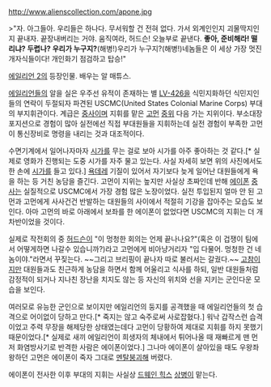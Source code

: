 http://www.alienscollection.com/apone.jpg

>"자. 아그들아. 우리들은 하나다. 무서워할 건 전혀 없다. 가서 외계인인지 괴물딱지인지 끝내자. 끝장내버리는 거야. 움직여라, 허드슨! 오늘부로 끝낸다. '''좋아, 준비해라! 떨리냐? 두렵나? 우리가 누구지?'''(해병!)우리가 누구지?(해병!)네놈들은 이 세상 가장 멋진 개자식들이다! 개인화기 점검하고 탑승!"

[[에일리언 2]]의 등장인물. 배우는 알 매튜스.

[[에일리언]]들의 알을 실은 우주선 유적이 존재하는 별 [[LV-426]]을 식민지화하던 식민지인들의 연락이 두절되자 파견된 USCMC(United States Colonial Marine Corps) 부대의 부지휘관이다. 계급은 [[중사]]이며 지휘를 맡은 [[고먼]] [[중위]] 다음 가는 지위이다. 부소대장 포지션으로 경험이 많아 실전에선 직접 부대원들을 지휘하는데 실전 경험이 부족한 고먼이 통신장비로 명령을 내리는 것과 대조적이다.

수면기계에서 일어나자마자 [[시가]]를 무는 걸로 보아 시가를 아주 좋아하는 것 같다.[* 실제로 영화가 진행되는 도중 시가를 자주 물고 있는다. 사실 자세히 보면 위의 사진에서도 한 손에 [[시가]]를 들고 있다.] [[욕데레]] 기질이 있어서 자기보다 늦게 일어난 대원들에게 욕을 하는 등 거친 농담을 즐긴다. 고먼이 지위는 높지만 사실상 초짜인데 반해 [[에이폰]] [[중사]]는 실질적으로 USCMC에서 가장 경험 많은 노장이었다. 실전 투입된지 얼마 안 된 고먼과 고먼에게 사사건건 반발하는 대원들의 사이에서 적절히 기강을 잡아주는 모습도 보인다. 아마 고먼의 바로 아래에서 보좌를 한 에이폰이 없었다면 USCMC의 지휘는 더 개차반이었을 것이다.

실제로 작전회의 중 [[허드슨]]이 "이 멍청한 회의는 언제 끝나나요?"(혹은 이 겁쟁이 팀에서 어떻게하면 나갈수 있습니까?)라고 고먼에게 비아냥거리자 "입 다물어. 멍청한 건 네놈이야."라면서 꾸짖는다. ~~그리고 브리핑이 끝나자 따로 불러서는 갈궜다.~~ [[고참]]이지만 대원들과도 친근하게 농담을 하면서 함께 어울리고 식사를 하되, 일반 대원들처럼 감정적이 되거나 지나친 장난을 치지도 않는 등 자신의 위치와 선을 지키는 군인다운 모습을 보인다.

여러모로 유능한 군인으로 보이지만 에일리언의 둥지를 공격했을 때 에일리언들의 첫 습격으로 어이없이 당하고 만다.[* 죽지는 않고 숙주로써 사로잡혔다.] 워낙 갑작스런 습격이었고 주력 무장을 해제당한 상태였는데다 고먼이 당황하여 제대로 지휘를 하지 못했기 때문이었다.[* 실제로 새끼 에일리언이 희생자의 체내에서 튀어나올 때 재빠르게 맨 먼저 화염방사기로 반격한 사람은 에이폰이었다.] 그나마 에이폰이 살아있을 때도 우왕좌왕하던 고먼은 에이폰이 죽자 그대로 [[멘탈붕괴]]해 버렸다.

에이폰이 전사한 이후 부대의 지휘는 사실상 [[드웨인 힉스]] [[상병]]이 맡는다.
